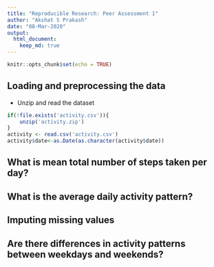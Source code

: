 ```yaml
---
title: "Reproducible Research: Peer Assessment 1"
author: "Akshat S Prakash"
date: "08-Mar-2020"
output: 
  html_document:
    keep_md: true
---
```


```r
knitr::opts_chunk$set(echo = TRUE)
```

## Loading and preprocessing the data
* Unzip and read the dataset
```r
if(!file.exists('activity.csv')){
    unzip('activity.zip')
}
activity <- read.csv('activity.csv')
activity$date<-as.Date(as.character(activity$date))
```

## What is mean total number of steps taken per day?



## What is the average daily activity pattern?



## Imputing missing values



## Are there differences in activity patterns between weekdays and weekends?


